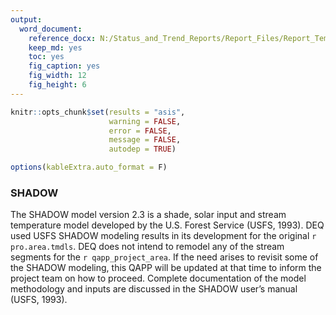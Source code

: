 ```yaml
---
output: 
  word_document:
    reference_docx: N:/Status_and_Trend_Reports/Report_Files/Report_Template.docx
    keep_md: yes
    toc: yes
    fig_caption: yes
    fig_width: 12
    fig_height: 6
---
```


```r

knitr::opts_chunk$set(results = "asis",
                      warning = FALSE,
                      error = FALSE,
                      message = FALSE,
                      autodep = TRUE)

options(kableExtra.auto_format = F)

```

### SHADOW

The SHADOW model version 2.3 is a shade, solar input and stream temperature model developed by the U.S. Forest Service (USFS, 1993). DEQ used USFS SHADOW modeling results in its development for the original `r pro.area.tmdls`. DEQ does not intend to remodel any of the stream segments for the `r qapp_project_area`.  If the need arises to revisit some of the SHADOW modeling, this QAPP will be updated at that time to inform the project team on how to proceed. Complete documentation of the model methodology and inputs are discussed in the SHADOW user's manual (USFS, 1993).